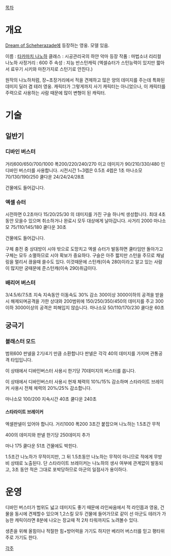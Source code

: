 [[목차]]
= 개요 =

[[Dream of Scheherazade]]에 등장하는 영웅. 모델 있음.

이름 : [[타카마치 나노하]]
클래스 : 시공관리국의 하얀 악마
등장 작품 : 마법소녀 리리컬 나노하
사정거리 : 600
주 속성 : 지능
반스턴캐릭 (엑셀슈터가 스턴능력이 있지만 짧아서 료우기 시키와 마찬가지로 스턴기로 안친다.)

원작의 나노하처럼, 장~초장거리에서 적을 견제하고 많은 양의 데미지를 주는데 특화된 데미지 딜러 겸 테러 영웅. 캐릭터가 그렇게까지 사기 캐릭터는 아니었으나, 이 캐릭터를 주력으로 사용하는 사람 때문에 많이 변형이 된 캐릭터.

= 기술 =

== 일반기 ==

=== 디바인 버스터 ===
거리600/650/700/1000 폭200/220/240/270 이고 데미지가 90/210/330/480 인 디바인 버스터를 사용합니다. 
시전시간 1~3렙은 0.5초 4렙은 1초  마나소모 70/130/190/250  쿨다운 24/24/24/28초

건물에도 들어갑니다.
=== 엑셀 슈터 ===
시전하면  0.2초마다 15/20/25/30 의 데미지를 가진 구슬 하나씩 생성합니다. 최대 4초동안 모을수 있으며 취소하거나 완료시 모두 대상에게 날아갑니다.  
사거리 2000 마나소모  75/110/145/180   쿨다운 30초

건물에도 들어갑니다.

구체 충전 중 상대방이 시야 밖으로 도망치고 엑셀 슈터가 발동하면 쿨타임만 돌아가고 구체는 모두 소멸하므로 시야 확보가 중요하다. 
구슬은 아주 짧지만 스턴을 주므로 채널링을 멀리서 끊을때 쓸수도 있다.
이것때문에 스턴캐(이속 280)이라고 알고 있는 사람이 많지만 
궁때문에 준스턴캐(이속 290)취급이다.

=== 배리어 버스터 ===
3/4.5/6/7.5초 지속  지속동안 이동속도 30% 감소 300이상 3000이하의 공격을 받을시 해제되며공격을 가한 상대와 200범위에 150/250/350/450의 데미지를 주고 300이하 3000이상의 공격은 피해입지 않습니다.
마나소모 50/110/170/230 쿨다운 60초
== 궁극기 ==
=== 블래스터 모드 ===
범위600  판넬을 2기/4기 만큼 소환합니다  판넬은 각각 40의 데미지를 가지며 관통공격 타입입니다.

이 상태에서 디바인버스터 사용시 한기당 70데미지의 버스터를 쏩니다.

이 상태에서 디바인버스터 사용시 현재 체력의 10%/15% 감소하며 스타라이트 브레이커 사용시 전체 체력의 20%/25% 감소합니다.

마나소모  100/200 지속시간 40초  쿨다운 240초
==== 스타라이트 브레이커 ====
엑셀판넬이 있어야 합니다.
거리1000  폭200  3초간 붙잡으며 나노하는 1.5초간 무적 

400의 데미지와 판넬 한기당 250데미지 추가

마나 175  쿨다운 51초
건물에도 박힌다.

1.5초간 나노하가 무적이지만, 그 뒤 1.5초동안 나노하는 무적이 아니므로 적에게 무방비 상태로 노출된다. 단 스타라이트 브레이커는 나노하의 생사 여부에 관계없이 발동되고, 3초 동안 적은 그대로 포박당하므로 아군의 일점사가 용이하다.

= 운영 =
디바인 버스터가 범위도 넓고 데미지도 좋기 때문에 라인싸움에서 적 라인몹과 영웅, 건물을 동시에 견제할수 있으며 1,2스킬 모두 건물에 들어가므로 같이 선 아군도 테러가 가능한 캐릭이라면 8분에 나오는 장교때 적 2차 타워까지도 노려볼수 있다. 

생존을 위해 올힘이나 적절한 힘+방어력을 가기도 하지만  베리어 버스터를 믿고 평타위주로 가기도 한다.

[[각주]]
